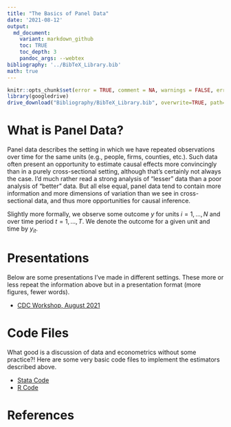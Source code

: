 ```yaml
---
title: "The Basics of Panel Data"
date: '2021-08-12'
output: 
  md_document:
    variant: markdown_github
    toc: TRUE
    toc_depth: 3
    pandoc_args: --webtex
bibliography: '../BibTeX_Library.bib'
math: true
---
```


```r
knitr::opts_chunk$set(error = TRUE, comment = NA, warnings = FALSE, errors = FALSE, messages = FALSE, tidy = FALSE, echo = FALSE)
library(googledrive)
drive_download("Bibliography/BibTeX_Library.bib", overwrite=TRUE, path='../BibTeX_Library.bib')
```

# What is Panel Data?

Panel data describes the setting in which we have repeated observations over time for the same units (e.g., people, firms, counties, etc.). Such data often present an opportunity to estimate causal effects more convincingly than in a purely cross-sectional setting, although that's certainly not always the case. I'd much rather read a strong analysis of "lesser" data than a poor analysis of "better" data. But all else equal, panel data tend to contain more information and more dimensions of variation than we see in cross-sectional data, and thus more opportunities for causal inference.

Slightly more formally, we observe some outcome $y$ for units $i=1,...,N$ and over time period $t=1,...,T$. We denote the outcome for a given unit and time by $y_{it}$. 


# Presentations
Below are some presentations I've made in different settings. These more or less repeat the information above but in a presentation format (more figures, fewer words). 

- <a href="https://imccart.github.io/empirical-methods/panel-data/slides/intro-cdc202108.html">CDC Workshop, August 2021</a>


# Code Files
What good is a discussion of data and econometrics without some practice?! Here are some very basic code files to implement the estimators described above.

- [Stata Code](code/Stata-panel.do)
- [R Code](code/R-panel.R)



# References
